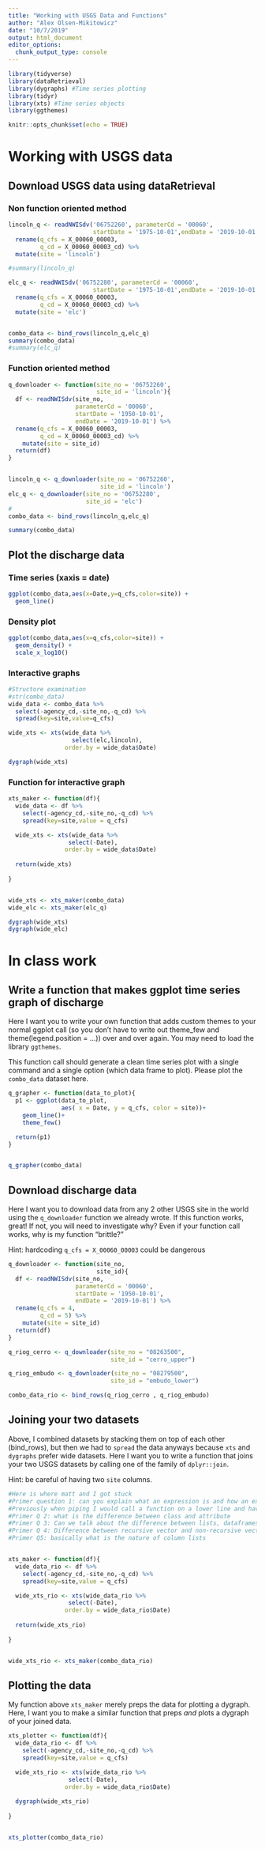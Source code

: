 ```yaml
---
title: "Working with USGS Data and Functions"
author: "Alex Olsen-Mikitowicz"
date: "10/7/2019"
output: html_document
editor_options: 
  chunk_output_type: console
---
```


```r
library(tidyverse)
library(dataRetrieval)
library(dygraphs) #Time series plotting
library(tidyr) 
library(xts) #Time series objects
library(ggthemes)

knitr::opts_chunk$set(echo = TRUE)
```

# Working with USGS data

## Download USGS data using dataRetrieval


### Non function oriented method

```r
lincoln_q <- readNWISdv('06752260', parameterCd = '00060',
                        startDate = '1975-10-01',endDate = '2019-10-01') %>%
  rename(q_cfs = X_00060_00003,
         q_cd = X_00060_00003_cd) %>%
  mutate(site = 'lincoln')

#summary(lincoln_q)

elc_q <- readNWISdv('06752280', parameterCd = '00060',
                        startDate = '1975-10-01',endDate = '2019-10-01') %>%
  rename(q_cfs = X_00060_00003,
         q_cd = X_00060_00003_cd) %>%
  mutate(site = 'elc')


combo_data <- bind_rows(lincoln_q,elc_q)
summary(combo_data)
#summary(elc_q)
```


### Function oriented method


```r

q_downloader <- function(site_no = '06752260',
                         site_id = 'lincoln'){
  df <- readNWISdv(site_no, 
                   parameterCd = '00060',
                   startDate = '1950-10-01',
                   endDate = '2019-10-01') %>%
  rename(q_cfs = X_00060_00003,
         q_cd = X_00060_00003_cd) %>%
    mutate(site = site_id)
  return(df)
}


lincoln_q <- q_downloader(site_no = '06752260',
                          site_id = 'lincoln')
elc_q <- q_downloader(site_no = '06752280',
                      site_id = 'elc')
#
combo_data <- bind_rows(lincoln_q,elc_q)

summary(combo_data)
```


## Plot the discharge data

### Time series (xaxis = date)

```r

ggplot(combo_data,aes(x=Date,y=q_cfs,color=site)) + 
  geom_line() 


```

### Density plot 

```r
ggplot(combo_data,aes(x=q_cfs,color=site)) +
  geom_density() +
  scale_x_log10()

```


### Interactive graphs 

```r
#Structore examination
#str(combo_data)
wide_data <- combo_data %>%
  select(-agency_cd,-site_no,-q_cd) %>%
  spread(key=site,value=q_cfs)

wide_xts <- xts(wide_data %>%
                  select(elc,lincoln),
                order.by = wide_data$Date)

dygraph(wide_xts)
```


### Function for interactive graph

```r

xts_maker <- function(df){
  wide_data <- df %>%
    select(-agency_cd,-site_no,-q_cd) %>%
    spread(key=site,value = q_cfs)

  wide_xts <- xts(wide_data %>%
                 select(-Date),
                order.by = wide_data$Date)
  
  return(wide_xts)
  
}


wide_xts <- xts_maker(combo_data)
wide_elc <- xts_maker(elc_q)

dygraph(wide_xts)
dygraph(wide_elc)
```


# In class work

## Write a function that makes ggplot time series graph of discharge

Here I want you to write your own function that adds custom 
themes to your normal ggplot call (so you don't have to write
out theme_few and theme(legend.position = ...)) over and over again. You may need to load the library `ggthemes`. 

This function call should generate a clean time series plot 
with a single command and a single option (which data frame to 
plot). Please plot the `combo_data` dataset here.


```r

q_grapher <- function(data_to_plot){
  p1 <- ggplot(data_to_plot,
               aes( x = Date, y = q_cfs, color = site))+
    geom_line()+
    theme_few()

  return(p1)
}


q_grapher(combo_data)
```


## Download discharge data

Here I want you to download data from any 2 other USGS site in the world using the `q_downloader` function we already wrote. If this 
function works, great! If not, you will need to investigate why? 
Even if your function call works, why is my function "brittle?"

Hint: hardcoding `q_cfs = X_00060_00003` could be dangerous

```r

q_downloader <- function(site_no,
                         site_id){
  df <- readNWISdv(site_no, 
                   parameterCd = '00060',
                   startDate = '1950-10-01',
                   endDate = '2019-10-01') %>%
  rename(q_cfs = 4,
         q_cd = 5) %>%
    mutate(site = site_id)
  return(df)
}

q_riog_cerro <- q_downloader(site_no = "08263500",
                             site_id = "cerro_upper")

q_riog_embudo <- q_downloader(site_no = "08279500",
                             site_id = "embudo_lower")

combo_data_rio <- bind_rows(q_riog_cerro , q_riog_embudo)

```


## Joining your two datasets

Above, I combined datasets by stacking them on top of each other 
(bind_rows), but then we had to `spread` the data anyways because
`xts` and `dygraphs` prefer wide datasets. Here I want you 
to write a function that joins your two USGS datasets by calling one of the family of `dplyr::join`. 

Hint: be careful of having two `site` columns. 

```r
#Here is where matt and I got stuck
#Primer question 1: can you explain what an expression is and how an expression that starts with ~ is different
#Previously when piping I would call a function on a lower line and have to use (.) as a placeholder for the dataframe or object, from the primer I can run code that looks like this: parameters %>% pmap(rnorm)
#Primer Q 2: what is the difference between class and attribute
#Primer Q 3: Can we talk about the difference between lists, dataframes, and tibbles
#Primer Q 4: Difference between recursive vector and non-recursive vector - difference between lists and vectors
#Primer Q5: basically what is the nature of column lists


xts_maker <- function(df){
  wide_data_rio <- df %>%
    select(-agency_cd,-site_no,-q_cd) %>%
    spread(key=site,value = q_cfs)

  wide_xts_rio <- xts(wide_data_rio %>%
                 select(-Date),
                order.by = wide_data_rio$Date)
  
  return(wide_xts_rio)
  
}


wide_xts_rio <- xts_maker(combo_data_rio)


```


## Plotting the data

My function above `xts_maker` merely preps the data for plotting 
a dygraph. Here, I want you to make a similar function that preps *and* plots a dygraph of your joined data. 


```r

xts_plotter <- function(df){
  wide_data_rio <- df %>%
    select(-agency_cd,-site_no,-q_cd) %>%
    spread(key=site,value = q_cfs)

  wide_xts_rio <- xts(wide_data_rio %>%
                 select(-Date),
                order.by = wide_data_rio$Date)
  
  dygraph(wide_xts_rio)
  
}


xts_plotter(combo_data_rio)


```


